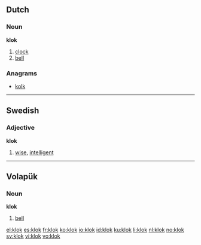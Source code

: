 ==Dutch==

===Noun===
'''klok'''

# [[clock]]
# [[bell]]

===Anagrams===
* [[kolk]]

----

==Swedish==
{{sv-adj-reg}}

===Adjective===
'''klok'''

# [[wise]], [[intelligent]]

----

==Volapük==

===Noun===
'''klok'''

# [[bell]]

[[el:klok]]
[[es:klok]]
[[fr:klok]]
[[ko:klok]]
[[io:klok]]
[[id:klok]]
[[ku:klok]]
[[li:klok]]
[[nl:klok]]
[[no:klok]]
[[sv:klok]]
[[vi:klok]]
[[vo:klok]]